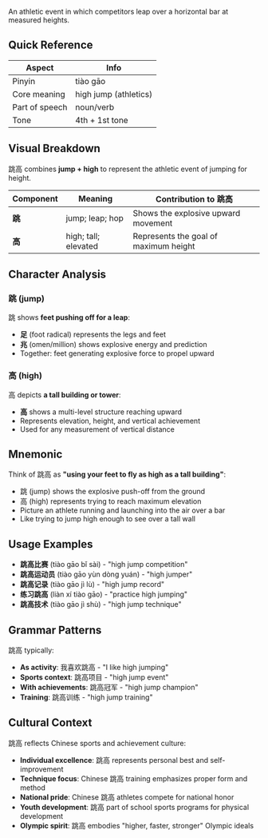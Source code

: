 An athletic event in which competitors leap over a horizontal bar at measured heights.

## Quick Reference

| Aspect         | Info                  |
| -------------- | --------------------- |
| Pinyin         | tiào gāo              |
| Core meaning   | high jump (athletics) |
| Part of speech | noun/verb             |
| Tone           | 4th + 1st tone        |

## Visual Breakdown

跳高 combines **jump + high** to represent the athletic event of jumping for height.

| Component | Meaning              | Contribution to 跳高                  |
| --------- | -------------------- | ------------------------------------- |
| **跳**    | jump; leap; hop      | Shows the explosive upward movement   |
| **高**    | high; tall; elevated | Represents the goal of maximum height |

## Character Analysis

### 跳 (jump)

跳 shows **feet pushing off for a leap**:

- **足** (foot radical) represents the legs and feet
- **兆** (omen/million) shows explosive energy and prediction
- Together: feet generating explosive force to propel upward

### 高 (high)

高 depicts **a tall building or tower**:

- **高** shows a multi-level structure reaching upward
- Represents elevation, height, and vertical achievement
- Used for any measurement of vertical distance

## Mnemonic

Think of 跳高 as **"using your feet to fly as high as a tall building"**:

- 跳 (jump) shows the explosive push-off from the ground
- 高 (high) represents trying to reach maximum elevation
- Picture an athlete running and launching into the air over a bar
- Like trying to jump high enough to see over a tall wall

## Usage Examples

- **跳高比赛** (tiào gāo bǐ sài) - "high jump competition"
- **跳高运动员** (tiào gāo yùn dòng yuán) - "high jumper"
- **跳高记录** (tiào gāo jì lù) - "high jump record"
- **练习跳高** (liàn xí tiào gāo) - "practice high jumping"
- **跳高技术** (tiào gāo jì shù) - "high jump technique"

## Grammar Patterns

跳高 typically:

- **As activity**: 我喜欢跳高 - "I like high jumping"
- **Sports context**: 跳高项目 - "high jump event"
- **With achievements**: 跳高冠军 - "high jump champion"
- **Training**: 跳高训练 - "high jump training"

## Cultural Context

跳高 reflects Chinese sports and achievement culture:

- **Individual excellence**: 跳高 represents personal best and self-improvement
- **Technique focus**: Chinese 跳高 training emphasizes proper form and method
- **National pride**: Chinese 跳高 athletes compete for national honor
- **Youth development**: 跳高 part of school sports programs for physical development
- **Olympic spirit**: 跳高 embodies "higher, faster, stronger" Olympic ideals
